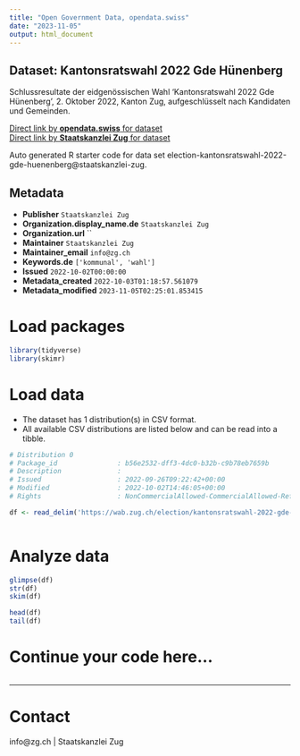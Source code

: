 ```yaml
---
title: "Open Government Data, opendata.swiss"
date: "2023-11-05"
output: html_document
---
```


## Dataset: Kantonsratswahl 2022 Gde Hünenberg

Schlussresultate der eidgenössischen Wahl 'Kantonsratswahl 2022 Gde Hünenberg', 2. Oktober 2022, Kanton Zug, aufgeschlüsselt nach Kandidaten und Gemeinden.

[Direct link by **opendata.swiss** for dataset](https://opendata.swiss/de/dataset/kantonsratswahl-2022-gde-hunenberg)<br>
[Direct link by **Staatskanzlei Zug** for dataset](https://wab.zug.ch/election/kantonsratswahl-2022-gde-huenenberg/data)

Auto generated R starter code for data set election-kantonsratswahl-2022-gde-huenenberg@staatskanzlei-zug.

## Metadata

- **Publisher** `Staatskanzlei Zug`
- **Organization.display_name.de** `Staatskanzlei Zug`
- **Organization.url** ``
- **Maintainer** `Staatskanzlei Zug`
- **Maintainer_email** `info@zg.ch`
- **Keywords.de** `['kommunal', 'wahl']`
- **Issued** `2022-10-02T00:00:00`
- **Metadata_created** `2022-10-03T01:18:57.561079`
- **Metadata_modified** `2023-11-05T02:25:01.853415`


# Load packages

```r

library(tidyverse)
library(skimr)

```

# Load data

-   The dataset has 1 distribution(s) in CSV format.
-   All available CSV distributions are listed below and can be read into a tibble.

```r

# Distribution 0
# Package_id               : b56e2532-dff3-4dc0-b32b-c9b78eb7659b
# Description              : 
# Issued                   : 2022-09-26T09:22:42+00:00
# Modified                 : 2022-10-02T14:46:05+00:00
# Rights                   : NonCommercialAllowed-CommercialAllowed-ReferenceRequired

df <- read_delim('https://wab.zug.ch/election/kantonsratswahl-2022-gde-huenenberg/data-csv')



```

# Analyze data

```r

glimpse(df)
str(df)
skim(df)

head(df)
tail(df)

```

# Continue your code here...

```r

```

------------------------------------------------------------------------

# Contact

info@zg.ch | Staatskanzlei Zug
